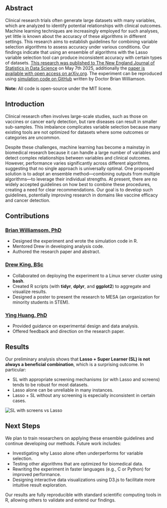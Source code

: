 

<PageHeading metadata={metadata} />

## Abstract

Clinical research trials often generate large datasets with many variables, which are analyzed to identify potential relationships with clinical outcomes. Machine learning techniques are increasingly employed for such analyses, yet little is known about the accuracy of these algorithms in different settings. This research aims to establish guidelines for combining variable selection algorithms to assess accuracy under various conditions. Our findings indicate that using an ensemble of algorithms with the Lasso variable selection tool can produce inconsistent accuracy with certain types of datasets. [This research was published to The New England Journal of Statistics in Data Science](https://doi.org/10.51387/25-NEJSDS82) on May 7th 2025, additionally the [paper is available with open access on arXiv.org](https://arxiv.org/abs/2311.03313). The experiment can be reproduced using [simulation code on GitHub](https://github.com/bdwilliamson/sl_screening_supplementary) written by Doctor Brian Williamson.

**Note:** All code is open-source under the MIT licene.

## Introduction

Clinical research often involves large-scale studies, such as those on vaccines or cancer early detection, but rare diseases can result in smaller sub-samples. This imbalance complicates variable selection because many existing tools are not optimized for datasets where some outcomes or categories are uncommon.

Despite these challenges, machine learning has become a mainstay in biomedical research because it can handle a large number of variables and detect complex relationships between variables and clinical outcomes. However, performance varies significantly across different algorithms, suggesting that no single approach is universally optimal. One proposed solution is to adopt an ensemble method—combining outputs from multiple algorithms—to leverage their individual strengths. At present, there are no widely accepted guidelines on how best to combine these procedures, creating a need for clear recommendations. Our goal is to develop such guidelines, potentially improving research in domains like vaccine efficacy and cancer detection.

## Contributions

### [Brian Williamsom, PhD](https://bdwilliamson.github.io/)
- Designed the experiment and wrote the simulation code in R.
- Mentored Drew in developing analysis code.
- Authored the research paper and abstract.

### [Drew King, BSc](https://kingdrewsea.vercel.app/)
- Collaborated on deploying the experiment to a Linux server cluster using **bash**.
- Created R scripts (with **tidyr**, **dplyr**, and **ggplot2**) to aggregate and visualize results.
- Designed a poster to present the research to MESA (an organization for minority students in STEM).

### [Ying Huang, PhD](https://www.fredhutch.org/en/faculty-lab-directory/huang-ying.html)
- Provided guidance on experimental design and data analysis.
- Offered feedback and direction on the research paper.

## Results

Our preliminary analysis shows that **Lasso + Super Learner (SL) is not always a beneficial combination**, which is a surprising outcome. In particular:

- SL with appropriate screening mechanisms (or with Lasso and screens) tends to be robust for most datasets.
- Lasso alone can be unreliable in many instances.
- Lasso + SL without any screening is especially inconsistent in certain cases.

![SL with screens vs Lasso](/images/lasso_vs_sl.png)

## Next Steps

We plan to train researchers on applying these ensemble guidelines and continue developing our methods. Future work includes:

- Investigating why Lasso alone often underperforms for variable selection.
- Testing other algorithms that are optimized for biomedical data.
- Rewriting the experiment in faster languages (e.g., C or Python) for improved performance.
- Designing interactive data visualizations using D3.js to facilitate more intuitive result exploration.

Our results are fully reproducible with standard scientific computing tools in R, allowing others to validate and extend our findings.
